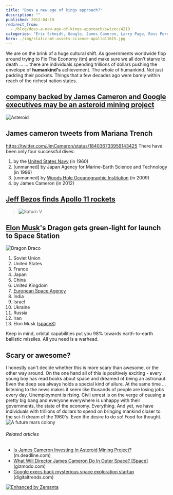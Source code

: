 ```yaml
---
title: "Does a new age of kings approach?"
description: ""
published: 2012-04-19
redirect_from:
  - /blog/does-a-new-age-of-kings-approach/swizec/4219
categories: "Eric Schmidt, Google, James Cameron, Larry Page, Ross Perot, Space exploration, Uncategorized, Woods Hole Oceanographic Institution"
hero: ./img/static-mt-assets-science-apollo11615.jpg
---
```


We are on the brink of a huge cultural shift. As governments worldwide flop around trying to Fix The Economy (tm) and make sure we all don't starve to death ... ... there are individuals spending trillions of dollars pushing the envelope of **humankind's** achievement. The _whole_ of humankind. Not just padding their pockets. Things that a few decades ago were barely within reach of the richest nation states.

## [company backed by James Cameron and Google executives may be an asteroid mining project](http://www.theverge.com/2012/4/18/2957585/planetary-resources-space-exploration-company-james-cameron-google)

![Asteroid](http://static.bbc.co.uk/solarsystem/img/ic/640/other_solar_system_bodies/asteroid/asteroid_large.jpg "Asteroid")![]()![]()![]()![]()

## James cameron tweets from Mariana Trench

<https://twitter.com/JimCameron/status/184036733959143425> There have been only four successful dives:

1.  by the [United States Navy](http://en.wikipedia.org/wiki/United_States_Navy "United States Navy") (in 1960)
2.  \[unmanned] by Japan Agency for Marine-Earth Science and Technology (in 1996)
3.  \[unmanned] by [Woods Hole Oceanographic Institution](<http://maps.google.com/maps?ll=41.5245166667,-70.6709722222&spn=0.01,0.01&q=41.5245166667,-70.6709722222 (Woods%20Hole%20Oceanographic%20Institution)&t=h> "Woods Hole Oceanographic Institution") (in 2009)
4.  by James Cameron (in 2012)

## [Jeff Bezos finds Apollo 11 rockets](http://www.theatlantic.com/technology/archive/2012/03/amazons-jeff-bezos-discovers-historic-apollo-11-rocket-engines-at-the-bottom-of-the-sea/255190/)

> ![Saturn V](./img/static-mt-assets-science-apollo11615.jpg "Saturn V")

## [Elon Musk](http://en.wikipedia.org/wiki/Elon_Musk "Elon Musk")'s Dragon gets green-light for launch to Space Station

![Dragon Draco](./img/2011-04-21-spacex_dragon_draco.jpg "Dragon Draco")![]()

1.  Soviet Union
2.  United States
3.  France
4.  Japan
5.  China
6.  United Kingdom
7.  [European Space Agency](<http://maps.google.com/maps?ll=48.8482,2.3042&spn=1.0,1.0&q=48.8482,2.3042 (European%20Space%20Agency)&t=h> "European Space Agency")
8.  India
9.  Israel
10. Ukraine
11. Russia
12. Iran
13. Elon Musk ([spaceX](http://www.spacex.com/ "SpaceX"))

Keep in mind, orbital capabilities put you 98% towards earth-to-earth ballistic missiles. All you need is a warhead.

## Scary or awesome?

I honestly can't decide whether this is more scary than awesome, or the other way around. On the one hand all of this is positively exciting - every young boy has read books about space and dreamed of being an astronaut. Even the deep sea always holds a special kind of allure. At the same time ... listening to the news makes it seem like thusands of people are losing jobs every day. Unemployment is rising. Civil unrest is on the verge of causing a pretty big bang and everyone everywhere is unhappy with their governments, the state of the economy. Everything. And yet, we have individuals with trillions of dollars to spend on bringing mankind closer to the sci-fi dream of the 1960's. Even the desire to do so! Food for thought. ![A future mars colony](./img/-acoaJHV4OOE-Te4rN5eq3wI-AAAAAAAAAn4-P68uKDHJW7I-s1600-HM_Landscape_01.jpg "A future mars colony")

###### Related articles

- [Is James Cameron Investing In Asteroid Mining Project?](http://m.deadline.com/2012/04/is-james-cameron-investing-in-asteroid-mining-project/) (m.deadline.com)
- [What Will Director James Cameron Do In Outer Space? \[Space\]](http://gizmodo.com/5903306/what-will-director-james-cameron-do-in-outer-space) (gizmodo.com)
- [Google execs back mysterious space exploration startup](http://www.digitaltrends.com/cool-tech/google-execs-back-mysterious-space-exploration-startup/) (digitaltrends.com)

[![Enhanced by Zemanta](http://img.zemanta.com/zemified_e.png?x-id=74891d97-bad9-4a28-b8f2-f73296b4cb64)](http://www.zemanta.com/ "Enhanced by Zemanta")
